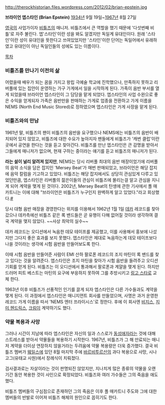 http://therockhistorian.files.wordpress.com/2012/02/brian-epstein.jpg

'''브라이언 엡스타인 (Brian Epstein)''' 
[[1934년]] 9월 19일~[[1967년]] 8월 27일

[[영국]]의 사업가이자 [[비틀즈]]의 매니저. 비틀즈에서 큰 역할을 했기 때문에 '다섯번째 비틀'로 자주 불린다. 엡'스타인'이란 성을 봐도 알겠지만 독일계 유대인이다. 원래 '스타인'이란 성이 유대인을 뜻한다고 쓰여있었지만 '스타인'이란 단어는 독일어에서 유래하였고 유대인이 아닌 독일인들의 성에도 있는 이름이다.

[[목차]]

=== 비틀즈를 만나기 이전의 삶 ===

어렸을때 배우가 되는 꿈을 가지고 왕립 극예술 학교에 진학했으나, 만족하지 못하고 리버풀에 있는 집안이 운영하는 가구 가게에서 일을 시작하게 된다. 가족이 음반 부서를 열게 되었을때 브라이언 엡스타인이 그 담당을 맡게 되었다. 엡스타인의 사업 수완으로 좋은 수익을 얻게되자 가족은 음반만을 판매하는 가게로 업종을 전환하고 가게 이름을 NEMS (North End Music Stored)로 정하였으며 엡스타인은 가게 사장을 맡게 된다.

=== 비틀즈와의 만남 ===

1961년 말, 비틀즈의 팬이 비틀즈의 음반을 요구했으나 NEMS에는 비틀즈의 음반이 배치되어 있지 않았고, 비틀즈에 대한 수요가 높아지자 팬들에게 비틀즈가 '캐번 클럽'이란 곳에서 공연을 한다는 것을 듣고 찾아간다. 비틀즈를 만난 엡스타인은 큰 감명을 받아서 그들에게 매니저가 없으며, 현재 구하는 중이라는 얘기를 듣고 비틀즈의 매니저가 된다.

'''라는 설이 널리 알려져 있지만''', NEMS는 당시 리버풀 최대의 음반 매장이었기에 리버풀의 음악 소식을 담은 잡지인 'Mersey Beat'가 매번 판매되었고, 브라이언은 해당 잡지에 음악 칼럼을 기고하고 있었다. 비틀즈는 해당 잡지에서도 상당히 관심있게 다루고 있었던만큼, 엡스타인은 리버풀의 젊은이들의 관심이 비틀즈에 몰리는걸 알고 관심을 지니게 되어 계약을 맺게 된 것이다. 2002년, Mersey Beat의 탄생에 관한 기사에서 폴 매카트니는 이에 대해 "브라이언은 비틀즈가 누구인지 완벽하게 알고 있었다."라고 회상했다.[http://www.triumphpc.com/mersey-beat/birth/birth5.shtml #]

당시 대형 음반 매장을 경영한다는 위치를 이용해서 1962년 1월 1일 [[데카]] 레코드를 찾아갔으나 데카측에선 비틀즈 같은 록 밴드들은 곧 유행이 다해 없어질 것이라 생각하여 결국 계약을 맺지 않았다. ~~사상 최악의 실수~~

데카 레코드는 오디션에서 녹음한 데모 테이프를 제공했고, 이를 사용해서 홍보에 나섰지만 그다지 좋은 효과를 보지 못했다. 엡스타인은 제대로 녹음하는게 데모 테이프보다 나을 것이라는 생각에 시험 음반을 만들어보도록 한다.

이때 시험 음반을 만들어준 사람이 EMI 산하 팔로폰 레코드의 조지 마틴이 록 밴드를 찾고 있다는 것을 알려준다. 엡스타인은 조지 마틴을 찾아가 시험 음반을 들려주고 오디션 기회를 얻게 된다. 비틀즈는 이 오디션에서 통과해서 팔로폰과 계얄을 맺게 된다. 하지만 드러머 피트 베스트는 마틴의 요구에 부응하지 못하여 그를 추방시키고 [[링고 스타]]로 교체 한다. 

1963년 이후 비틀즈가 선풍적인 인기를 끌게 되자 엡스타인은 다른 가수들과도 계약을 맺게 된다. 이 과정에서 엡스타인은 매니지먼트 회사를 만들었으며, 사명은 과거 운영한 레코드 가게 이름을 따서 'NEMS 엔터 프라이시스'로 정한다. 후에 이 회사엔 [[비지스]], [[지미 헨드릭스]], [[크림]]이 계약하기도 했다.



=== 약물 복용과 사망 ===

그러나 시간이 지남에 따라 엡스타인은 자신의 일과 스스로가 [[동성애자]]라는 것에 대해 스트레스를 받아서 약물들을 복용하기 시작한다. 1967년, 비틀즈가 그 해 만료되는 매니저 계약을 더이상 연장하지 않을거라는 두려움에 약물 복용량은 더욱 증가했다. 결국 비틀즈 멤버가 [[웨일스]]에 있던 8월 마지막 주에 [[바르비투르산]]의 과다 복용으로 사망, 시나고그(유태교 사원)에서 장례식이 치뤄졌다.

검사결과로는 자살이라는 것이 판명되진 않았지만, 지나치게 많은 종류의 약물을 오랜 기간 동안 복용한 것이 사인으로 확정되었다. 비틀즈와 여러 가수들은 그의 죽음을 애도했다.

비틀즈 멤버들의 구심점으로 존재하던 그의 죽음은 이후 폴 매카트니 주도와 그에 대한 멤버들의 반발로 이어져 비틀즈 해체의 원인으로 꼽히기도 한다.
